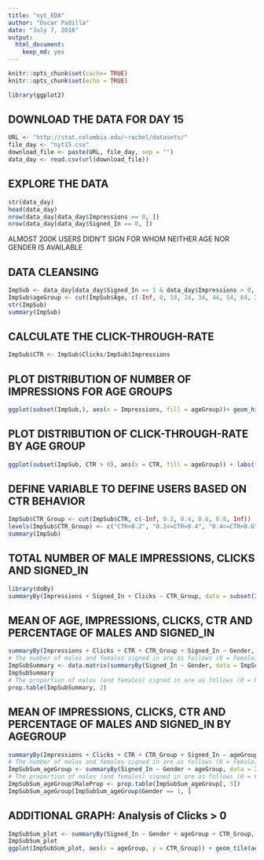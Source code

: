 ```yaml
---
title: "nyt_EDA"
author: "Oscar Padilla"
date: "July 7, 2016"
output: 
  html_document:
    keep_md: yes
---
```


```r
knitr::opts_chunk$set(cache= TRUE)
knitr::opts_chunk$set(echo = TRUE)

library(ggplot2)
```

## DOWNLOAD THE DATA FOR DAY 15

```r
URL <- "http://stat.columbia.edu/~rachel/datasets/"
file_day <- "nyt15.csv"
download_file <- paste(URL, file_day, sep = "")
data_day <- read.csv(url(download_file))
```

## EXPLORE THE DATA

```r
str(data_day)
head(data_day)
nrow(data_day[data_day$Impressions == 0, ])
nrow(data_day[data_day$Signed_In == 0, ])
```

ALMOST 200K USERS DIDN'T SIGN FOR WHOM NEITHER AGE NOR GENDER IS AVAILABLE

## DATA CLEANSING

```r
ImpSub <- data_day[data_day$Signed_In == 1 & data_day$Impressions > 0, ]
ImpSub$ageGroup <- cut(ImpSub$Age, c(-Inf, 0, 18, 24, 34, 44, 54, 64, Inf))
str(ImpSub)
summary(ImpSub)
```

## CALCULATE THE CLICK-THROUGH-RATE

```r
ImpSub$CTR <- ImpSub$Clicks/ImpSub$Impressions
```

## PLOT DISTRIBUTION OF NUMBER OF IMPRESSIONS FOR AGE GROUPS

```r
ggplot(subset(ImpSub,), aes(x = Impressions, fill = ageGroup))+ geom_histogram(binwidth = 1)
```

## PLOT DISTRIBUTION OF CLICK-THROUGH-RATE BY AGE GROUP

```r
ggplot(subset(ImpSub, CTR > 0), aes(x = CTR, fill = ageGroup)) + labs(title = "Click-through rate by age group (05/15/2012)")+ geom_histogram(binwidth = 0.1) + facet_wrap(~ageGroup)
```

## DEFINE VARIABLE TO DEFINE USERS BASED ON CTR BEHAVIOR

```r
ImpSub$CTR_Group <- cut(ImpSub$CTR, c(-Inf, 0.2, 0.4, 0.6, 0.8, Inf))
levels(ImpSub$CTR_Group) <- c("CTR<0.2", "0.2<=CTR<0.4", "0.4<=CTR<0.6", "0.6<=CTR<0.8", "CTR>=0.8")
summary(ImpSub)
```

## TOTAL NUMBER OF MALE IMPRESSIONS, CLICKS AND SIGNED_IN

```r
library(doBy)
summaryBy(Impressions + Signed_In + Clicks ~ CTR_Group, data = subset(ImpSub, Gender = 1), FUN = sum, na.rm = TRUE)
```

## MEAN OF AGE, IMPRESSIONS, CLICKS, CTR AND PERCENTAGE OF MALES AND SIGNED_IN

```r
summaryBy(Impressions + Clicks + CTR + CTR_Group + Signed_In ~ Gender, data = subset(ImpSub, Impressions >0), FUN = c(mean))
# The number of males and females signed in are as follows (0 = Female; 1 = Male)
ImpSubSummary <- data.matrix(summaryBy(Signed_In ~ Gender, data = ImpSub, FUN = c(length)))
ImpSubSummary
# The proportion of males (and females) signed in are as follows (0 = Female; 1 = Male)
prop.table(ImpSubSummary, 2)
```

## MEAN OF IMPRESSIONS, CLICKS, CTR AND PERCENTAGE OF MALES AND SIGNED_IN BY AGEGROUP

```r
summaryBy(Impressions + Clicks + CTR + CTR_Group + Signed_In ~ ageGroup, data = subset(ImpSub, Impressions >0), FUN = c(mean))
# The number of males and females signed in are as follows (0 = Female; 1 = Male)
ImpSubSum_ageGroup <- summaryBy(Signed_In ~ Gender + ageGroup, data = ImpSub, FUN = c(length))
# The proportion of males (and females) signed in are as follows (0 = Female; 1 = Male)
ImpSubSum_ageGroup$MaleProp <- prop.table(ImpSubSum_ageGroup[, 3])
ImpSubSum_ageGroup[ImpSubSum_ageGroup$Gender == 1, ]
```

## ADDITIONAL GRAPH: Analysis of Clicks > 0

```r
ImpSubSum_plot <- summaryBy(Signed_In ~ Gender + ageGroup + CTR_Group, data = subset(ImpSub, Clicks > 0), FUN = c(length))
ImpSubSum_plot
ggplot(ImpSubSum_plot, aes(x = ageGroup, y = CTR_Group)) + geom_tile(aes(fill = Signed_In.length), color = "white") + scale_fill_gradient2(low = "white", high = "red", limit = c(0, 1300)) + facet_wrap(~Gender) + theme(axis.text.x = element_text(angle = 90)) + ggtitle(expression(atop("Click-through rate by gender (05/15/2012)", atop(italic("0 = Female, 1 = Male"), ""))))
```